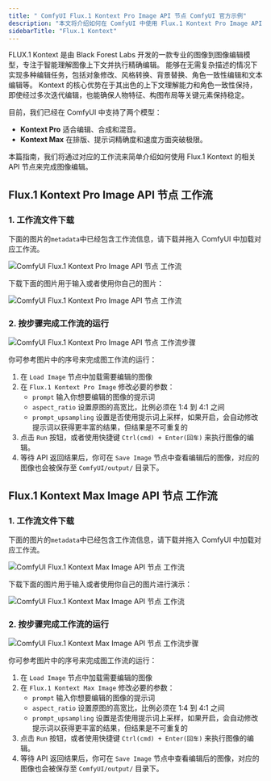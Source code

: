 ```yaml
---
title: " ComfyUI Flux.1 Kontext Pro Image API 节点 ComfyUI 官方示例"
description: "本文将介绍如何在 ComfyUI 中使用 Flux.1 Kontext Pro Image API 节点来完成图像编辑功能"
sidebarTitle: "Flux.1 Kontext"
---
```



FLUX.1 Kontext 是由 Black Forest Labs 开发的一款专业的图像到图像编辑模型，专注于智能理解图像上下文并执行精确编辑。
能够在无需复杂描述的情况下实现多种编辑任务，包括对象修改、风格转换、背景替换、角色一致性编辑和文本编辑等。
Kontext 的核心优势在于其出色的上下文理解能力和角色一致性保持，即使经过多次迭代编辑，也能确保人物特征、构图布局等关键元素保持稳定。

目前，我们已经在 ComfyUI 中支持了两个模型：

* **Kontext Pro** 适合编辑、合成和混音。
* **Kontext Max** 在排版、提示词精确度和速度方面突破极限。

本篇指南，我们将通过对应的工作流来简单介绍如何使用 Flux.1 Kontext 的相关 API 节点来完成图像编辑。

<ReqHint/>

## Flux.1 Kontext Pro Image API 节点 工作流

### 1. 工作流文件下载

下面的图片的`metadata`中已经包含工作流信息，请下载并拖入 ComfyUI 中加载对应工作流。

![ComfyUI Flux.1 Kontext Pro Image API 节点 工作流](https://raw.githubusercontent.com/Comfy-Org/example_workflows/main/api_nodes/bfl/flux_1_kontext_pro_image.png)

下载下面的图片用于输入或者使用你自己的图片：

![ComfyUI Flux.1 Kontext Pro Image API 节点 工作流](https://raw.githubusercontent.com/Comfy-Org/example_workflows/main/api_nodes/bfl/flux_1_kontext_pro_image_input.png)

### 2. 按步骤完成工作流的运行

![ComfyUI Flux.1 Kontext Pro Image API 节点 工作流步骤](/images/tutorial/api_nodes/bfl/flux_1_kontext_pro_image_step_guide.jpg)

你可参考图片中的序号来完成图工作流的运行：
1. 在 `Load Image` 节点中加载需要编辑的图像
2. 在 `Flux.1 Kontext Pro Image` 修改必要的参数：
    -  `prompt` 输入你想要编辑的图像的提示词
    -  `aspect_ratio` 设置原图的高宽比，比例必须在 1:4 到 4:1 之间
    -  `prompt_upsampling` 设置是否使用提示词上采样，如果开启，会自动修改提示词以获得更丰富的结果，但结果是不可重复的
3. 点击 `Run` 按钮，或者使用快捷键 `Ctrl(cmd) + Enter(回车)` 来执行图像的编辑。
4. 等待 API 返回结果后，你可在 `Save Image` 节点中查看编辑后的图像，对应的图像也会被保存至 `ComfyUI/output/` 目录下。

## Flux.1 Kontext Max Image API 节点 工作流

### 1. 工作流文件下载

下面的图片的`metadata`中已经包含工作流信息，请下载并拖入 ComfyUI 中加载对应工作流。

![ComfyUI Flux.1 Kontext Max Image API 节点 工作流](https://raw.githubusercontent.com/Comfy-Org/example_workflows/main/api_nodes/bfl/flux_1_kontext_max_image.png)

下载下面的图片用于输入或者使用你自己的图片进行演示：

![ComfyUI Flux.1 Kontext Max Image API 节点 工作流](https://raw.githubusercontent.com/Comfy-Org/example_workflows/main/api_nodes/bfl/flux_1_kontext_max_image_input.png)

### 2. 按步骤完成工作流的运行

![ComfyUI Flux.1 Kontext Max Image API 节点 工作流步骤](/images/tutorial/api_nodes/bfl/flux_1_kontext_max_image_step_guide.jpg)

你可参考图片中的序号来完成图工作流的运行：
1. 在 `Load Image` 节点中加载需要编辑的图像
2. 在 `Flux.1 Kontext Max Image` 修改必要的参数：
    -  `prompt` 输入你想要编辑的图像的提示词
    -  `aspect_ratio` 设置原图的高宽比，比例必须在 1:4 到 4:1 之间
    -  `prompt_upsampling` 设置是否使用提示词上采样，如果开启，会自动修改提示词以获得更丰富的结果，但结果是不可重复的
3. 点击 `Run` 按钮，或者使用快捷键 `Ctrl(cmd) + Enter(回车)` 来执行图像的编辑。
4. 等待 API 返回结果后，你可在 `Save Image` 节点中查看编辑后的图像，对应的图像也会被保存至 `ComfyUI/output/` 目录下。


<PromptTechniques/>